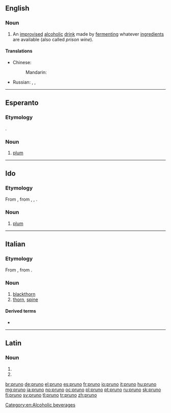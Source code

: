 ==English==

===Noun===
{{wikipedia}}
{{en-noun|-}}

# {{lb|en|US|prison|slang}} An [[improvised]] [[alcoholic]] [[drink]] made by [[ferment]]ing whatever [[ingredient]]s are available (also called ''prison wine'').

====Translations====
{{trans-top|an improvised alcoholic drink}}
* Chinese:
*: Mandarin: {{t|cmn|家酿啤酒|tr=jiā niàng píjiǔ|sc=Hani}}
{{trans-mid}}
* Russian: {{t+|ru|бра́га|f}}, {{t+|ru|бра́жка|f}}, {{qualifier|distilled}} {{t+|ru|самого́н|m}}
{{trans-bottom}}

[[Category:en:Alcoholic beverages]]

----

==Esperanto==

===Etymology===
{{borrowing|eo|fr|prune}} {{suffix|eo||o}}.

===Noun===
{{eo-head}}

# [[plum]]

{{catlangcode|eo|Fruits}}

----

==Ido==

===Etymology===
From {{der|io|eo|pruno}}, from {{der|io|en|prune}}, {{der|io|fr|prune}}, {{der|io|it|prugna}}.

===Noun===
{{io-noun|prun}}

# [[plum]]

{{catlangcode|io|Fruits}}

----

==Italian==

===Etymology===
From {{etyl|la|it}} {{m|la|prunus}}, from {{etyl|grc|it}}.

===Noun===
{{it-noun|m}}

# [[blackthorn]]
# [[thorn]], [[spine]]

====Derived terms====
* {{l|it|pruneto}}

----

==Latin==

===Noun===
{{la-noun-form|prūnō}}

# {{inflection of|prūnus||dat|s|lang=la}}
# {{inflection of|prūnus||abl|s|lang=la}}

[[br:pruno]]
[[de:pruno]]
[[el:pruno]]
[[es:pruno]]
[[fr:pruno]]
[[io:pruno]]
[[it:pruno]]
[[hu:pruno]]
[[mg:pruno]]
[[ja:pruno]]
[[no:pruno]]
[[oc:pruno]]
[[pl:pruno]]
[[pt:pruno]]
[[ru:pruno]]
[[sk:pruno]]
[[fi:pruno]]
[[sv:pruno]]
[[tl:pruno]]
[[tr:pruno]]
[[zh:pruno]]